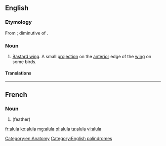 ==English==
{{wikipedia}}

===Etymology===
From {{etyl|la|en}}; diminutive of {{term|ala||wing}}.

===Noun===
{{en-noun|alulae|alulas}}

# [[bastard wing|Bastard wing]]. A small [[projection]] on the [[anterior]] edge of the [[wing]] on some birds.

====Translations====
{{trans-see|bastard wing}}

[[Category:en:Anatomy]]
[[Category:English palindromes]]

----

==French==
{{wikipedia|lang=fr}}

===Noun===
{{fr-noun|f}}

# {{l|en|alula}} (feather)

[[fr:alula]]
[[ko:alula]]
[[mg:alula]]
[[pl:alula]]
[[ta:alula]]
[[vi:alula]]